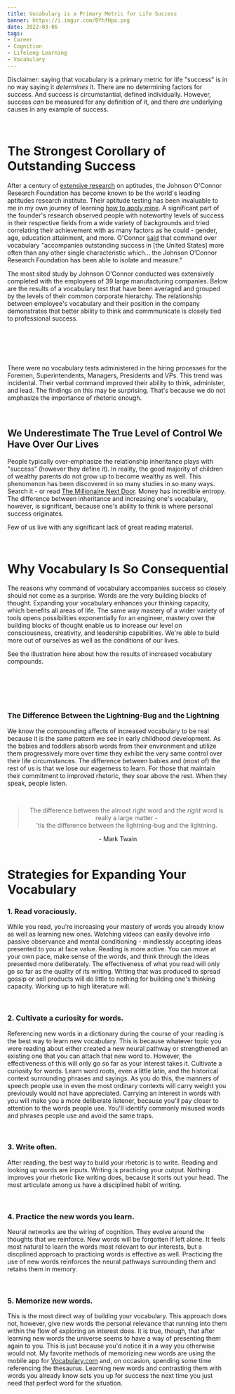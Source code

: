 ```yaml
---
title: Vocabulary is a Primary Metric for Life Success
banner: https://i.imgur.com/BYhfHpo.png
date: 2022-03-06
tags:
- Career
- Cognition
- Lifelong Learning
- Vocabulary
---
```


Disclaimer: saying that vocabulary is a primary metric for life "success" is in no way saying it *determines* it. There are no determining factors for success. And success is circumstantial, defined individually. However, success *can* be measured for any definition of it, and there *are* underlying causes in any example of success.

<br />

# The Strongest Corollary of Outstanding Success

After a century of <a href="https://www.ideals.illinois.edu/bitstream/handle/2142/17878/ctrstreadtechrepv01994i00605_opt.pdf">extensive research</a> on aptitudes, the Johnson O'Connor Research Foundation has become known to be the world's leading aptitudes research institute. Their aptitude testing has been invaluable to me in my own journey of learning <a href="/the-best-aptitude-and-personal-strengths-tests">how to apply mine</a>. A significant part of the founder's research observed people with noteworthy levels of success in their respective fields from a wide variety of backgrounds and tried correlating their achievement with as many factors as he could - gender, age, education attainment, and more. O'Connor <a href="https://www.jocrf.org/sites/jocrf.org/files/assets/Understanding_Your_Aptitudes.pdf">said</a> that command over vocabulary "accompanies outstanding success in [the United States] more often than any other single characteristic which… the Johnson O’Connor Research Foundation has been able to isolate and measure."

The most sited study by Johnson O'Connor conducted was extensively completed with the employees of 39 large manufacturing companies. Below are the results of a vocabulary test that have been averaged and grouped by the levels of their common corporate hierarchy. The relationship between employee's vocabulary and their position in the company demonstrates that better ability to think and commmunicate is closely tied to professional success.

<br />
<br />

<center>
  <div className="scroll">
    <object type="image/svg+xml" data="./39ManufacturingCompanies.svg"></object>
  </div>
</center>

<br />
<br />

There were no vocabulary tests administered in the hiring processes for the Foremen, Superintendents, Managers, Presidents and VPs. This trend was incidental. Their verbal command improved their ability to think, administer, and lead. The findings on this may be surprising. That's because we do not emphasize the importance of rhetoric enough.

<br />

## We Underestimate The True Level of Control We Have Over Our Lives

People typically over-emphasize the relationship inheritance plays with "success" (however they define it). In reality, the good majority of children of wealthy parents do not grow up to become wealthy as well. This phenomenon has been discovered in so many studies in so many ways. Search it - or read <a href="https://www.amazon.com/Millionaire-Next-Door-Surprising-Americas/dp/1589795474" target="default">The Millionaire Next Door</a>. Money has incredible entropy. The difference between inheritance and increasing one's vocabulary, however, is significant, because one's ability to think is where personal success originates.

Few of us live with any significant lack of great reading material.

<br />

# Why Vocabulary Is So Consequential

The reasons why command of vocabulary accompanies success so closely should not come as a surprise. Words are the very building blocks of thought. Expanding your vocabulary enhances your thinking capacity, which benefits all areas of life. The same way mastery of a wider variety of tools opens possibilities exponentially for an engineer, mastery over the building blocks of thought enable us to increase our level on consciousness, creativity, and leadership capabilities. We're able to build more out of ourselves as well as the conditions of our lives.

See the illustration here about how the results of increased vocabulary compounds.

<br />
<br />

<center>
  <div className="scroll">
    <object type="image/svg+xml" data="./OutcomesOfImprovedVocabulary.svg"></object>
  </div>
</center>

<br />
<br />

### The Difference Between the Lightning-Bug and the Lightning

We know the compounding affects of increased vocabulary to be real because it is the same pattern we see in early childhood development. As the babies and toddlers absorb words from their environment and utilize them progressively more over time they exhibit the very same control over their life circumstances. The difference between babies and (most of) the rest of us is that we lose our eagerness to learn. For those that maintain their commitment to improved rhetoric, they soar above the rest. When they speak, people listen.

<br />

<center>
  <blockquote>
    The difference between the almost right word and the <em>right</em> word is really a large matter -<br />
    'tis the difference between the lightning-bug and the lightning.
  </blockquote>
  - Mark Twain
</center>

<br />

# Strategies for Expanding Your Vocabulary

### 1. Read voraciously.

While you read, you're increasing your mastery of words you already know as well as learning new ones. Watching videos can easily devolve into passive observance and mental conditioning - mindlessly accepting ideas presented to you at face value. Reading is more active. You can move at your own pace, make sense of the words, and think through the ideas presented more deliberately. The effectiveness of what you read will only go so far as the quality of its writing. Writing that was produced to spread gossip or sell products will do little to nothing for building one's thinking capacity. Working up to high literature will.

<br />

### 2. Cultivate a curiosity for words.

Referencing new words in a dictionary during the course of your reading is the best way to learn new vocabulary. This is because whatever topic you were reading about either created a new neural pathway or strengthened an existing one that you can attach that new word to. However, the effectiveness of this will only go so far as your interest takes it. Cultivate a curiosity for words. Learn word roots, even a little latin, and the historical context surrounding phrases and sayings. As you do this, the manners of speech people use in even the most ordinary contexts will carry weight you previously would not have appreciated. Carrying an interest in words with you will make you a more deliberate listener, because you'll pay closer to attention to the words people use. You'll identify commonly misused words and phrases people use and avoid the same traps.

<br />

### 3. Write often.

After reading, the best way to build your rhetoric is to write. Reading and looking up words are inputs. Writing is practicing your output. Nothing improves your rhetoric like writing does, because it sorts out your head. The most articulate among us have a disciplined habit of writing.

<br />

### 4. Practice the new words you learn.

Neural networks are the wiring of cognition. They evolve around the thoughts that we reinforce. New words will be forgotten if left alone. It feels most natural to learn the words most relevant to our interests, but a discplined approach to practicing words is effective as well. Practicing the use of new words reinforces the neural pathways surrounding them and retains them in memory.

<br />

### 5. Memorize new words.

This is the most direct way of building your vocabulary. This approach does not, however, give new words the personal relevance that running into them within the flow of exploring an interest does. It is true, though, that after learning new words the universe seems to have a way of presenting them again to you. This is just because you'd notice it in a way you otherwise would not. My favorite methods of memorizing new words are using the mobile app for <a href="https://www.vocabulary.com/" target="default">Vocabulary.com</a> and, on occasion, spending some time referencing the thesaurus. Learning new words and contrasting them with words you already know sets you up for success the next time you just need that perfect word for the situation.

<br />